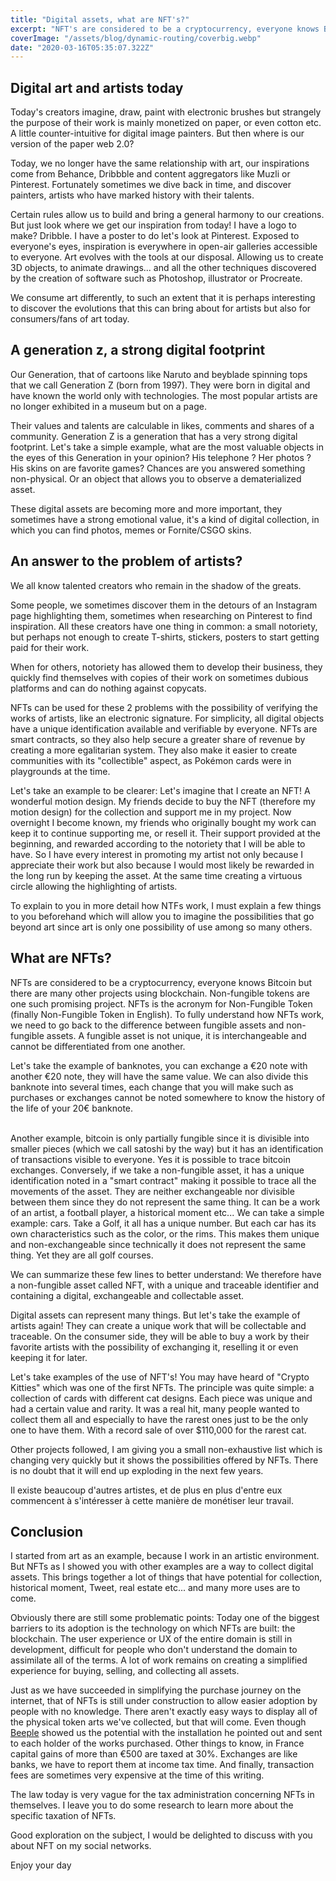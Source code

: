 ```yaml
---
title: "Digital assets, what are NFT's?"
excerpt: "NFT's are considered to be a cryptocurrency, everyone knows Bitcoin but there are many other projects using the blockchain. Non-fungible tokens is one such promising project. NFT's is the acronym for Non-Fungible Token (finally Non-Fungible Token in English)."
coverImage: "/assets/blog/dynamic-routing/coverbig.webp"
date: "2020-03-16T05:35:07.322Z"
---
```


## Digital art and artists today

Today's creators imagine, draw, paint with electronic brushes but strangely the purpose of their work is mainly monetized on paper, or even cotton etc. A little counter-intuitive for digital image painters. But then where is our version of the paper web 2.0?

Today, we no longer have the same relationship with art, our inspirations come from Behance, Dribbble and content aggregators like Muzli or Pinterest. Fortunately sometimes we dive back in time, and discover painters, artists who have marked history with their talents.

Certain rules allow us to build and bring a general harmony to our creations. But just look where we get our inspiration from today! I have a logo to make? Dribble. I have a poster to do let's look at Pinterest. Exposed to everyone's eyes, inspiration is everywhere in open-air galleries accessible to everyone. Art evolves with the tools at our disposal. Allowing us to create 3D objects, to animate drawings... and all the other techniques discovered by the creation of software such as Photoshop, illustrator or Procreate.

We consume art differently, to such an extent that it is perhaps interesting to discover the evolutions that this can bring about for artists but also for consumers/fans of art today.

## A generation z, a strong digital footprint

Our Generation, that of cartoons like Naruto and beyblade spinning tops that we call Generation Z (born from 1997). They were born in digital and have known the world only with technologies. The most popular artists are no longer exhibited in a museum but on a page.

Their values ​​and talents are calculable in likes, comments and shares of a community. Generation Z is a generation that has a very strong digital footprint. Let's take a simple example, what are the most valuable objects in the eyes of this Generation in your opinion? His telephone ? Her photos ? His skins on are favorite games? Chances are you answered something non-physical. Or an object that allows you to observe a dematerialized asset.

These digital assets are becoming more and more important, they sometimes have a strong emotional value, it's a kind of digital collection, in which you can find photos, memes or Fornite/CSGO skins.

## An answer to the problem of artists?

We all know talented creators who remain in the shadow of the greats.

Some people, we sometimes discover them in the detours of an Instagram page highlighting them, sometimes when researching on Pinterest to find inspiration. All these creators have one thing in common: a small notoriety, but perhaps not enough to create T-shirts, stickers, posters to start getting paid for their work.

When for others, notoriety has allowed them to develop their business, they quickly find themselves with copies of their work on sometimes dubious platforms and can do nothing against copycats.

NFTs can be used for these 2 problems with the possibility of verifying the works of artists, like an electronic signature. For simplicity, all digital objects have a unique identification available and verifiable by everyone. NFTs are smart contracts, so they also help secure a greater share of revenue by creating a more egalitarian system. They also make it easier to create communities with its "collectible" aspect, as Pokémon cards were in playgrounds at the time.

Let's take an example to be clearer: Let's imagine that I create an NFT! A wonderful motion design. My friends decide to buy the NFT (therefore my motion design) for the collection and support me in my project. Now overnight I become known, my friends who originally bought my work can keep it to continue supporting me, or resell it. Their support provided at the beginning, and rewarded according to the notoriety that I will be able to have. So I have every interest in promoting my artist not only because I appreciate their work but also because I would most likely be rewarded in the long run by keeping the asset. At the same time creating a virtuous circle allowing the highlighting of artists.

To explain to you in more detail how NTFs work, I must explain a few things to you beforehand which will allow you to imagine the possibilities that go beyond art since art is only one possibility of use among so many others.

## What are NFTs?

NFTs are considered to be a cryptocurrency, everyone knows Bitcoin but there are many other projects using blockchain. Non-fungible tokens are one such promising project. NFTs is the acronym for Non-Fungible Token (finally Non-Fungible Token in English). To fully understand how NFTs work, we need to go back to the difference between fungible assets and non-fungible assets. A fungible asset is not unique, it is interchangeable and cannot be differentiated from one another.

Let's take the example of banknotes, you can exchange a €20 note with another €20 note, they will have the same value. We can also divide this banknote into several times, each change that you will make such as purchases or exchanges cannot be noted somewhere to know the history of the life of your 20€ banknote.

<br />
Another example, bitcoin is only partially fungible since it is divisible into smaller
pieces (which we call satoshi by the way) but it has an identification of transactions
visible to everyone. Yes it is possible to trace bitcoin exchanges. Conversely, if
we take a non-fungible asset, it has a unique identification noted in a "smart contract"
making it possible to trace all the movements of the asset. They are neither exchangeable
nor divisible between them since they do not represent the same thing. It can be
a work of an artist, a football player, a historical moment etc... We can take a
simple example: cars. Take a Golf, it all has a unique number. But each car has its
own characteristics such as the color, or the rims. This makes them unique and non-exchangeable
since technically it does not represent the same thing. Yet they are all golf courses.

We can summarize these few lines to better understand: We therefore have a non-fungible asset called NFT, with a unique and traceable identifier and containing a digital, exchangeable and collectable asset.

Digital assets can represent many things. But let's take the example of artists again! They can create a unique work that will be collectable and traceable. On the consumer side, they will be able to buy a work by their favorite artists with the possibility of exchanging it, reselling it or even keeping it for later.

Let's take examples of the use of NFT's! You may have heard of "Crypto Kitties" which was one of the first NFTs. The principle was quite simple: a collection of cards with different cat designs. Each piece was unique and had a certain value and rarity. It was a real hit, many people wanted to collect them all and especially to have the rarest ones just to be the only one to have them. With a record sale of over $110,000 for the rarest cat.

Other projects followed, I am giving you a small non-exhaustive list which is changing very quickly but it shows the possibilities offered by NFTs. There is no doubt that it will end up exploding in the next few years.

Il existe beaucoup d'autres artistes, et de plus en plus d'entre eux commencent à s'intéresser à cette manière de monétiser leur travail.

## Conclusion

I started from art as an example, because I work in an artistic environment.
But NFTs as I showed you with other examples are a way to collect digital assets.
This brings together a lot of things that have potential for collection, historical moment, Tweet, real estate etc... and many more uses are to come.

Obviously there are still some problematic points: Today one of the biggest barriers to its adoption is the technology on which NFTs are built: the blockchain. The user experience or UX of the entire domain is still in development, difficult for people who don't understand the domain to assimilate all of the terms.
A lot of work remains on creating a simplified experience for buying, selling, and collecting all assets.

Just as we have succeeded in simplifying the purchase journey on the internet, that of NFTs is still under construction to allow easier adoption by people with no knowledge.
There aren't exactly easy ways to display all of the physical token arts we've collected, but that will come. Even though <a href="https://www.youtube.com/watch?v=PSm1rdd1ywc" className="underline">Beeple</a> showed us the potential with the installation he pointed out and sent to each holder of the works purchased. Other things to know, in France capital gains of more than €500 are taxed at 30%. Exchanges are like banks, we have to report them at income tax time.
And finally, transaction fees are sometimes very expensive at the time of this writing.

The law today is very vague for the tax administration concerning NFTs in themselves.
I leave you to do some research to learn more about the specific taxation of NFTs.

Good exploration on the subject, I would be delighted to discuss with you about NFT on my social networks.

Enjoy your day
